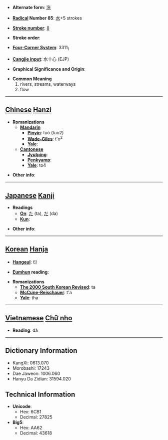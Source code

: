* '''Alternate form''': [[沲]]

* '''[[Wiktionary:Chinese radical index| Radical]] Number 85''': [[Wiktionary:Chinese radical index 水|水]]+5 strokes

* '''[[Wiktionary:Chinese total strokes index|Stroke number]]''': [[Wiktionary:Chinese total strokes index 8|8]]

* '''Stroke order''': 

* '''[[Wiktionary:Chinese four corner index|Four-Corner System]]''': 3311<sub>1</sub>

* '''[[Wiktionary:Chinese Cangjie index|Cangjie input]]''': 水十心 (EJP)

* '''Graphical Significance and Origin''': 

* '''Common Meaning'''
*#rivers, streams, waterways
*# flow


----

== [[Chinese]] [[Hanzi]] ==

* '''Romanizations'''
** '''[[Mandarin]]'''
*** '''[[Pinyin]]''': tuó (tuo2)
*** '''[[Wade-Giles]]''': t'o<sup>2</sup>
*** '''[[Yale]]''': 
** '''[[Cantonese]]'''
*** '''[[Jyutping]]''':
*** '''[[Penkyamp]]''': 
*** '''[[Yale]]''': to4

* '''Other info''': 

----

== [[Japanese]] [[Kanji]] ==

* '''Readings'''
** '''[[On]]''': [[た]] (ta), [[だ]] (da)
** '''[[Kun]]''': 

* '''Other info''':  

----

== [[Korean]] [[Hanja]] ==

* '''[[Hangeul]]''': 타

* '''[[Eumhun]] reading''': 

* '''Romanizations'''
** '''[[The 2000 South Korean Revised Romanization|The 2000 South Korean Revised]]''': ta
** '''[[McCune-Reischauer]]''': t'a
** '''[[Yale]]''': tha


----

== [[Vietnamese]] [[Chữ nho]] ==

* '''Reading''': đà

----

== Dictionary Information ==

* KangXi: 0613.070
* Morobashi: 17243
* Dae Jaweon: 1006.060
* Hanyu Da Zidian: 31594.020

== Technical Information ==

* '''Unicode''':
** Hex: 6CB1
** Decimal: 27825
* '''Big5''':
** Hex: AA62
** Decimal: 43618